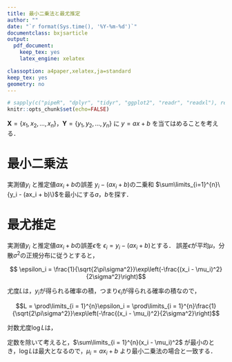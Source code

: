 ```yaml
---
title: 最小二乗法と最尤推定
author: ""
date: "`r format(Sys.time(), '%Y-%m-%d')`"
documentclass: bxjsarticle
output: 
  pdf_document:
    keep_tex: yes
    latex_engine: xelatex

classoption: a4paper,xelatex,ja=standard
keep_tex: yes
geometry: no
---
```


```r
# sapply(c("pipeR", "dplyr", "tidyr", "ggplot2", "readr", "readxl"), require, character.only=TRUE)
knitr::opts_chunk$set(echo=FALSE)
```

$\boldsymbol{X} = \{x_1, x_2, \ldots, x_n \}$，$\boldsymbol{Y} = \{y_1, y_2, \ldots, y_n\}$ に $y = ax+b$ を当てはめることを考える．

# 最小二乗法
実測値$y_i$ と推定値$ax_i + b$の誤差 $y_i - (ax_i + b)$の二乗和 $\sum\limits_{i=1}^{n}\{y_i - (ax_i + b)\}$を最小にする$a$，$b$を探す．

# 最尤推定
実測値$y_i$ と推定値$ax_i + b$の誤差$\epsilon$を $\epsilon_i = y_i - (ax_i + b)$とする．
誤差$\epsilon$が平均$\mu$，分散$\sigma^2$の正規分布に従うとすると，

$$ \epsilon_i = \frac{1}{\sqrt{2\pi\sigma^2}}\exp\left(-\frac{(x_i - \mu_i)^2}{2\sigma^2}\right)$$

尤度$L$は，$y_i$が得られる確率の積，つまり$\epsilon_i$が得られる確率の積なので，

$$L = \prod\limits_{i = 1}^{n}\epsilon_i = \prod\limits_{i = 1}^{n}\frac{1}{\sqrt{2\pi\sigma^2}}\exp\left(-\frac{(x_i - \mu_i)^2}{2\sigma^2}\right)$$

対数尤度$\log L$は，

\begin{eqnarray*}
  \log L &= \sum\limits_{i = 1}^{n}\{\log \frac{1}{\sqrt{2\pi\sigma^2}} - \frac{(x_i - \mu_i)^2}{2\sigma^2}  \} \\
  &= n \log \frac{1}{\sqrt{2\pi\sigma^2}} - \frac{1}{2\sigma^2}\sum\limits_{i = 1}^{n}(x_i - \mu_i)^2
\end{eqnarray*}

定数を除いて考えると，$\sum\limits_{i = 1}^{n}(x_i - \mu_i)^2$ が最小のとき，$\log L$は最大となるので，$\mu_i = ax_i + b$ より最小二乗法の場合と一致する．
